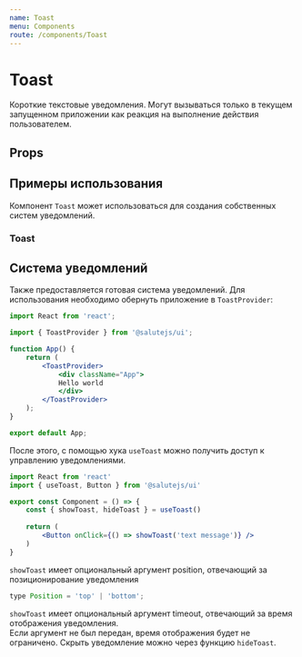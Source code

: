 ```yaml
---
name: Toast
menu: Components
route: /components/Toast
---
```





<ThemeSelect />

# Toast
Короткие текстовые уведомления. Могут вызываться только в текущем запущенном приложении как реакция на выполнение действия пользователем.

## Props
<Props of={Toast} />


## Примеры использования
Компонент ``Toast`` может использоваться для создания собственных систем уведомлений.  

### Toast
<Playground>
  <ThemeBackground>
        <Toast text="Short Text Message Without Action" />
  </ThemeBackground>
</Playground>

## Система уведомлений
Также предоставляется готовая система уведомлений. Для использования необходимо обернуть приложение в ``ToastProvider``:

```jsx
import React from 'react';

import { ToastProvider } from '@salutejs/ui';

function App() {
    return (
        <ToastProvider>
            <div className="App">
            Hello world
            </div>
        </ToastProvider>
    );
}

export default App;
```

После этого, с помощью хука ``useToast`` можно получить доступ к управлению уведомлениями.

```jsx
import React from 'react'
import { useToast, Button } from '@salutejs/ui'

export const Component = () => {
    const { showToast, hideToast } = useToast()
    
    return (
        <Button onClick={() => showToast('text message')} />
    )
}
```

``showToast`` имеет опциональный аргумент position, отвечающий за позиционирование уведомления
```jsx
type Position = 'top' | 'bottom';
```

``showToast`` имеет опциональный аргумент timeout, отвечающий за время отображения уведомления.  
Если аргумент не был передан, время отображения будет не ограничено. Скрыть уведомление можно через функцию ``hideToast``.  
